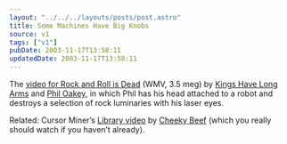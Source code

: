 ```yaml
---
layout: "../../../layouts/posts/post.astro"
title: Some Machines Have Big Knobs
source: v1
tags: ["v1"]
pubDate: 2003-11-17T13:58:11
updatedDate: 2003-11-17T13:58:11
---
```


The [video for Rock and Roll is Dead][1] (WMV, 3.5 meg) by [Kings Have Long Arms][2] and [Phil Oakey][3], in which Phil has his head attached to a robot and destroys a selection of rock luminaries with his laser eyes.

Related: Cursor Miner&#8217;s [Library video][4] by [Cheeky Beef][5] (which you really should watch if you haven&#8217;t already).

[1]: http://www.league-online.com/rnr.wmv "Rock and Roll is Dead"
[2]: http://www.kingshavelongarms.co.uk/ "The magical world of Kings Have Long Arms"
[3]: http://www.league-online.com/ "Secrets Online: Unofficial Human League site (kindly hosting the video)"
[4]: http://www.unchartedaudio.com/releases/unch005/video/ "Uncharted Audio: Cursor Miner's Library video"
[5]: http://www.cheekybeef.co.uk/
